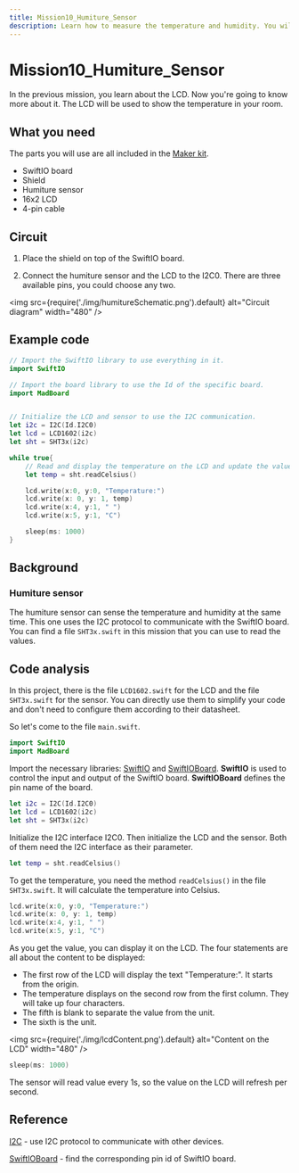 ```yaml
---
title: Mission10_Humiture_Sensor
description: Learn how to measure the temperature and humidity. You will program your board in Swift to allow the sensor to measure the values.
---
```


# Mission10_Humiture_Sensor

In the previous mission, you learn about the LCD. Now you're going to know more about it. The LCD will be used to show the temperature in your room.



## What you need

The parts you will use are all included in the [Maker kit](https://www.madmachine.io/product-page/maker-kit-for-swiftio).

- SwiftIO board
- Shield
- Humiture sensor
- 16x2 LCD
- 4-pin cable


## Circuit

1. Place the shield on top of the SwiftIO board.

2. Connect the humiture sensor and the LCD to the I2C0. There are three available pins, you could choose any two.

<img
  src={require('./img/humitureSchematic.png').default}
  alt="Circuit diagram" width="480"
/>


## Example code

```swift
// Import the SwiftIO library to use everything in it.
import SwiftIO

// Import the board library to use the Id of the specific board.
import MadBoard


// Initialize the LCD and sensor to use the I2C communication.
let i2c = I2C(Id.I2C0)
let lcd = LCD1602(i2c)
let sht = SHT3x(i2c)

while true{
    // Read and display the temperature on the LCD and update the value every second.
    let temp = sht.readCelsius()

    lcd.write(x:0, y:0, "Temperature:")
    lcd.write(x: 0, y: 1, temp)
    lcd.write(x:4, y:1, " ")
    lcd.write(x:5, y:1, "C")

    sleep(ms: 1000)
}
```


<div className='row row--no-gutters'>
  <ReactPlayer
    url='https://youtu.be/_ZZUwAj6Ttc'
    controls={true}
  />
</div>

## Background

### Humiture sensor
The humiture sensor can sense the temperature and humidity at the same time. This one uses the I2C protocol to communicate with the SwiftIO board. You can find a file `SHT3x.swift` in this mission that you can use to read the values.

## Code analysis

In this project, there is the file `LCD1602.swift` for the LCD and the file `SHT3x.swift` for the sensor. You can directly use them to simplify your code and don't need to configure them according to their datasheet. 

So let's come to the file `main.swift`.

```swift
import SwiftIO
import MadBoard
```
Import the necessary libraries: [SwiftIO](https://swiftioapi.madmachine.io/) and [SwiftIOBoard](https://github.com/madmachineio/MadBoards/blob/main/Sources/MadBoards/SwiftIOBoard.swift). **SwiftIO** is used to control the input and output of the SwiftIO board. **SwiftIOBoard** defines the pin name of the board.

```swift
let i2c = I2C(Id.I2C0)
let lcd = LCD1602(i2c)
let sht = SHT3x(i2c)
```
Initialize the I2C interface I2C0. Then initialize the LCD and the sensor. Both of them need the I2C interface as their parameter.

```swift
let temp = sht.readCelsius()
```
To get the temperature, you need the method `readCelsius()` in the file `SHT3x.swift`. It will calculate the temperature into Celsius.

```swift
lcd.write(x:0, y:0, "Temperature:")
lcd.write(x: 0, y: 1, temp)
lcd.write(x:4, y:1, " ")
lcd.write(x:5, y:1, "C")
```
As you get the value, you can display it on the LCD. The four statements are all about the content to be displayed:

- The first row of the LCD will display the text "Temperature:". It starts from the origin.
- The temperature displays on the second row from the first column. They will take up four characters.
- The fifth is blank to separate the value from the unit.
- The sixth is the unit.

<img
  src={require('./img/lcdContent.png').default}
  alt="Content on the LCD" width="480"
/>

```swift
sleep(ms: 1000)
```
The sensor will read value every 1s, so the value on the LCD will refresh per second.

## Reference

[I2C](https://swiftioapi.madmachine.io/Classes/I2C.html) - use I2C protocol to communicate with other devices.


[SwiftIOBoard](https://github.com/madmachineio/MadBoards/blob/main/Sources/MadBoards/SwiftIOBoard.swift) - find the corresponding pin id of SwiftIO board.
